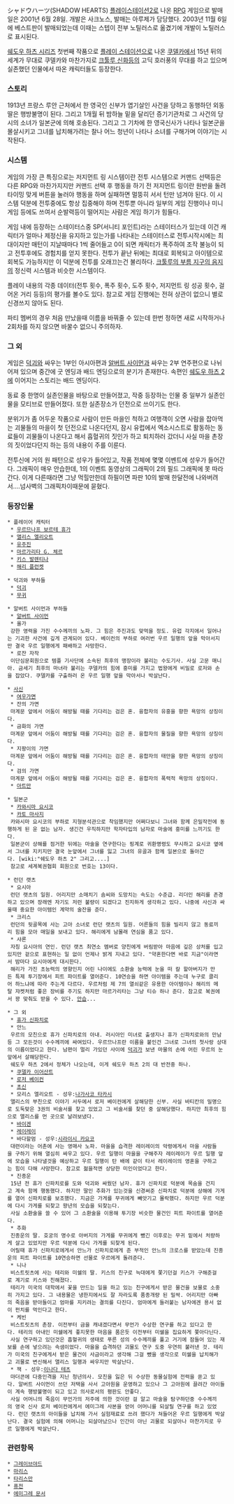 シャドウハーツ(SHADOW HEARTS)
[[플레이스테이션2]]로 나온 [[RPG]] 게임으로 발매일은 2001년 6월 28일. 개발은 사크노스, 발매는 아루제가 담당했다. 2003년 11월 6일에 베스트판이 발매되었는데 이때는 스텝이 전부 노틸러스로 옮겼기에 개발이 노틸러스로 표시된다.

[[쉐도우 하츠 시리즈]] 첫번째 작품으로 [[플레이 스테이션]]으로 나온 [[쿠델카]]에서 15년 뒤의 세계가 무대로 쿠델카와 마찬가지로 [[크툴루 신화]]등의 고딕 호러풍의 무대를 하고 있으며 실존했던 인물에서 따온 캐릭터들도 등장한다.

=== 스토리 ===
1913년 프랑스 루안 근처에서 한 영국인 신부가 엽기살인 사건을 당하고 동행하던 외동딸은 행방불명이 된다. 그리고 1개월 뒤 밤하늘 밑을 달리던 증기기관차로 그 사건의 당시의 소녀가 일본군에 의해 호송된다. 그리고 그 기차에 한 영국신사가 나타나 일본군을 몰살시키고 그녀를 납치해가려는 찰나 어느 청년이 나타나 소녀를 구해가며 이야기는 시작된다.

=== 시스템 ===
게임의 가장 큰 특징으로는 저지먼트 링 시스템이란 전투 시스템으로 커맨드 선택등은 다른 RPG와 마찬가지지만 커맨드 선택 후 행동을 하기 전 저지먼트 링이란 원반을 돌려 타이밍 맞게 버튼을 눌러야 행동을 하며 실패하면 멀뚱히 서서 턴만 넘겨야 된다. 이 시스템 덕분에 전투중에도 항상 집중해야 하며 전투뿐 아니라 일부의 게임 진행이나 미니게임 등에도 쓰여서 순발력등이 떨어지는 사람은 게임 하기가 힘들다.

게임 내에 등장하는 스테이터스중 SP(서니티 포인트)라는 스테이터스가 있는데 이건 캐릭터가 얼마나 제정신을 유지하고 있는가를 나타내는 스테이터스로 전투시작시에는 최대이지만 매턴이 지날때마다 1씩 줄어들고 0이 되면 캐릭터가 폭주하여 조작 불능이 되고 전투후에도 경험치를 얻지 못한다. 전투가 끝난 뒤에는 최대로 회복되고 아이템으로 회복도 가능하지만 이 덕분에 전투를 오래끄는건 불리하다. [[크툴루의 부름 지구의 음지]]의 정신력 시스템과 비슷한 시스템이다.

플레이 내용의 각종 데이터(전투 횟수, 폭주 횟수, 도주 횟수, 저지먼트 링 성공 횟수, 걸어온 거리 등등)의 평가를 볼수도 있다. 참고로 게임 진행에는 전혀 상관이 없으니 별로 신경쓰지 않아도 된다.

파티 멤버의 경우 처음 만났을때 이름을 바꿔줄 수 있는데 한번 정하면 새로 시작하거나 2회차를 하지 않으면 바꿀수 없으니 주의하자.


=== 그 외 ===
게임은 [[덕괴]]와 싸우는 1부인 아시아편과 [[알버트 사이먼]]과 싸우는 2부 연주편으로 나뉘어져 있으며 중간에 굿 엔딩과 배드 엔딩으로의 분기가 존재한다. 속편인 [[쉐도우 하츠 2]]에 이어지는 스토리는 배드 엔딩이다.

동료 중 한명이 실존인물을 바탕으로 만들어졌고, 작중 등장하는 인물 중 일부가 실존인물을 모티브로 만들어졌다. 또한 실존장소가 던전으로 쓰이기도 한다.

분위기가 좀 어두운 작품으로 사람이 만든 마을인 척하고 여행객이 오면 사람을 잡아먹는 괴물들의 마을이 첫 던전으로 나온다던지, 잠시 유럽에서 엑소시스트로 활동하는 동료들이 괴물들이 나온다고 해서 흡혈귀의 짓인가 하고 퇴치하러 갔더니 사실 마을 촌장의 짓이었다던지 하는 등의 내용이 주를 이룬다.

전투신에 거의 원 패턴으로 성우가 들어있고, 작품 전체에 몇몇 이벤트에 성우가 들어간다. 그래픽이 매우 안습한데, 1의 이벤트 동영상의 그래픽이 2의 필드 그래픽에 못 따라간다. 이게 다른때라면 그냥 먹힐만한데 하필이면 파판 10의 발매 한달전에 나와버려서....넘사벽의 그래픽차이때문에 묻혔다.

=== 등장인물 ===
 * 플레이어 캐릭터
  * [[우르므나프 보르테 휴가]]
  * [[앨리스 엘리오트]]
  * [[유주진]]
  * [[마르가리타 G. 체르]]
  * [[키스 발렌티나]]
  * [[해리 플런켓]]

 * 덕괴와 부하들
  * [[덕괴]]
  * [[무귀]]

 * 알버트 사이먼과 부하들
  * [[알버트 사이먼]]
  * 올가
  강한 영력을 가진 수수께끼의 노파. 그 힘은 주진과도 맞먹을 정도. 유럽 각지에서 일어나는 기괴한 사건에 깊게 관계되어 있다. 베이컨의 부하로 여러번 우르 일행의 앞을 막아서지만 결국 우르 일행에게 패배하고 사망한다.
  * 로잔 자작
  이단심문회원으로 템플 기사단에 소속된 최후의 맹장이라 불리는 수도기사. 사실 고문 매니아. 금세기 최후의 마녀라 불리는 쿠델카의 힘에 흥미를 가지고 법왕에게 비밀로 로저와 손을 잡았다. 쿠델카를 구출하러 온 우르 일행 앞을 막아서나 박살난다.

 * [[사신]]
  * [[여우가면]]
  * 잔의 가면
  마계문 앞에서 어둠이 해방될 때를 기다리는 검은 혼. 융합자의 유흥을 향한 욕망의 상징이다.
  * 금화의 가면
  마계문 앞에서 어둠이 해방될 때를 기다리는 검은 혼. 융합자의 물질을 향한 욕망의 상징이다.
  * 지팡이의 가면
  마계문 앞에서 어둠이 해방될 때를 기다리는 검은 혼. 융합자의 태만을 향한 욕망의 상징이다.
  * 검의 가면
  마계문 앞에서 어둠이 해방될 때를 기다리는 검은 혼. 융합자의 폭력적 욕망의 상징이다.
  * [[아트만]]

 * 일본군
  * [[카와시마 요시코]]
  * [[카토 마사지]]
  카와시마 요시코의 부하로 지형분석관으로 착임했지만 어쩌다보니 그녀와 함께 은밀작전에 동행하게 된 운 없는 남자. 생긴건 우직하지만 학자타입의 남자로 마술에 흥미를 느끼기도 한다.
  일본군이 상해를 점거한 뒤에는 마술을 연구한다는 핑계로 귀환명령도 무시하고 요시코 옆에서 그녀를 지키지만 결국 눈앞에서 그녀를 잃고 그녀의 유골과 함께 일본으로 돌아간다. [wiki:"쉐도우 하츠 2" 그리고....]
  참고로 세계복권협회 회원으로 번호는 13이다.

 * 런던 랫츠
  * 요시아
  런던 랫츠의 일원. 어리지만 소매치기 솜씨와 도망치는 속도는 수준급. 리더인 해리를 존경하고 있으며 장래엔 자기도 저런 불량이 되겠다고 진지하게 생각하고 있다. 나중에 사신과 싸울때 중요한 아이템인 계약의 술잔을 준다.
  * 크리스
  런던의 뒷골목에 사는 고아 소녀로 런던 랫츠의 일원. 어른들의 힘을 빌리지 않고 동료끼리 힘을 모아 매일을 보내고 있다. 해리에게 남몰래 연심을 품고 있다.
  * 샤론
  자칭 요시아의 연인. 런던 랫츠 최연소 멤버로 양친에게 버림받아 마음에 깊은 상처를 입고있지만 겉으로 표현하는 일 없이 언제나 밝게 지내고 있다. "약혼한다면 바로 지금"이라면서 밤마다 요시아에게 대시한다.
  해리가 가진 초능력의 영향인지 어린 나이에도 소환술 능력에 눈을 떠 칼 할아버지가 만든 특제 투기장에서 피트 파이트를 열어준다. 10연승을 하면 아이템을 주는데 누구로 클리어 하느냐에 따라 주는게 다르다. 우르처럼 제 7의 열쇠같은 유용한 아이템이나 해리의 메탈 쟈켓처럼 좋은 장비를 주기도 하지만 마르가리타는 그냥 티슈 하나 준다. 참고로 복권에서 꽝 맞춰도 받을 수 있다. [[안습]]...

 * 그 외
  * [[휴가 신파치로]]
  * 안느
  우르의 모친으로 휴가 신파치로의 아내. 러시아인 미녀로 출생지나 휴가 신파치로와의 만남등 그 모든것이 수수께끼에 싸여있다. 우르므나프란 이름을 붙인건 그녀로 그녀의 첫사랑 상대의 이름이었다고 한다. 남편이 멀리 가있던 사이에 [[덕괴]]가 보낸 마물의 손에 어린 우르의 눈앞에서 살해당한다. 
  쉐도우 하츠 2에서 정체가 나오는데, 이게 쉐도우 하츠 2의 대 반전중 하나.
  * [[쿠델카 이어산트]]
  * [[로저 베이컨]]
  * [[초신]]
  * 모리스 엘리오트 - 성우:[[나가사코 타카시]]
  앨리스의 부친으로 이야기 서두에서 로저 베이컨에게 살해당한 신부. 사실 바티칸의 밀명으로 도둑맞은 3권의 비술서를 찾고 있었고 그 비술서를 찾던 중 살해당했다. 하지만 최후의 힘으로 앨리스를 먼 곳으로 날려보냈다.
  * [[바이겐]]
  * [[레이레이]]
  * 바다할멈 - 성우:[[시라이시 카요코]]
  대련이라는 어촌에 사는 영매사 노파. 마을을 습격한 레이레이의 악령에게서 마을 사람들을 구하기 위해 열심히 싸우고 있다. 우르 일행이 마을을 구해주자 레이레이가 우르 일행 앞에 모습을 나타낼것을 예상하고 우르 일행이 탄 배에 같이 타서 레이레이의 영혼을 구하고는 힘이 다해 사망한다. 참고로 젊을적엔 상당한 미인이었다고 한다.
  * 진종운
  15년 전 휴가 신파치로를 도와 덕괴와 싸웠던 남자. 휴가 신파치로 덕분에 목숨을 건지고 계속 함께 행동했다. 하지만 딸인 추화가 있는것을 신경써준 신파치로 덕분에 상해에 가게를 열어 신파치로를 보조했다. 지금은 가게를 무귀에게 빼앗기고 몰락했다. 하지만 우르 덕분에 다시 가게를 되찾고 왕년의 모습을 되찾는다. 
  사실 소환술을 쓸 수 있어 그 소환술을 이용해 투기장 비슷한 물건인 피트 파이트를 열어준다.
  * 추화
  진종운의 딸. 호궁의 명수로 아버지의 가게를 무귀에게 뺐긴 이후로는 무귀 밑에서 처량하게 살고 있었지만 우르 덕분에 다시 가게를 되찾게 된다.
  어릴때 휴가 신파치로에게서 안느가 신파치로에게 준 부적인 안느의 크로스를 받았는데 진종운의 피트 파이트를 10연승하면 선물로 우르에게 돌려준다.
  * 니나
  비스트릿츠에 사는 테리와 미쉘의 딸. 키스의 친구로 늑대에게 쫓기던걸 키스가 구해준걸로 계기로 키스와 친해졌다.
  테리가 미국의 대학에서 꽃을 만드는 일을 하고 있는 친구에게서 받은 물건을 보물로 소중히 가지고 있다. 그 내용물은 냉한지에서도 잘 자라도록 품종개량 된 밀싹. 어리지만 아빠의 죽음을 받아들이고 엄마를 지키려는 결의를 다진다. 엄마에게 들러붙는 남자에겐 용서 없이 펀치를 먹인다고 한다.
  * 케빈
  비스트릿츠의 촌장. 이전부터 금을 캐내겠다면서 무언가 수상한 연구를 하고 있다고 한다. 테리의 아내인 미쉘에게 좋지못한 마음을 품은듯 이전부터 미쉘을 집요하게 쫓아다닌다. 
  사실 연구하고 있던것은 흡혈귀의 생태로 푸른 성의 수수께끼를 풀고 거기에 잠들어 있는 재보를 손에 넣으려는 속샘이었다. 마을을 습격하던 괴물도 연구 도중 우연히 불러낸 것. 테리가 미국의 친구에게서 받은 물건이 사금이라고 생각해 그걸 뺐을 생각으로 미쉘을 납치해가고 괴물로 변신해서 앨리스 일행과 싸우지만 박살난다.
  * 잭 - 성우:[[이나다 테츠]]
  마더콘에 다중인격을 지닌 청년의사. 모친을 잃은 뒤 수상한 동물실험에 전력을 쏟고 있다. 알버트 사이먼이 쓰던 저택을 사서 고아원을 운영하고 있으나 그 고아원에 끌려간 아이들이 계속 행방불명이 되고 있고 의사로서의 평판도 안좋다.
  사실 어머니의 죽음이 무언가의 저주에 의한 것이란 걸 알고 마술을 탐구하던중 수수께끼의 영국 신사 로저 베이컨에게서 에미그레 사본을 얻어 어머니를 되살릴 연구를 하고 있었다. 런던 랫츠의 아이들을 납치해 가서 실험재료로 쓰려 했다가 쳐들어온 우르 일행에게 박살난다. 결국 실험에 의해 어머니는 되살아났으나 인간이 아닌 괴물로 되살아나 마찬가지로 우르 일행에게 박살난다.

=== 관련항목 ===
 * [[그레이브야드]]
 * [[마리스]]
 * [[타리스만]]
 * [[퓨전]]
 * [[에미그레 문서]]
